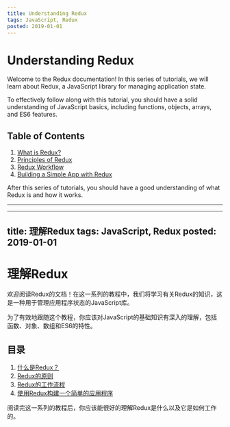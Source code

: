 ```yaml
---
title: Understanding Redux
tags: JavaScript, Redux
posted: 2019-01-01
---
```


# Understanding Redux

Welcome to the Redux documentation! In this series of tutorials, we will learn about Redux, a JavaScript library for managing application state.

To effectively follow along with this tutorial, you should have a solid understanding of JavaScript basics, including functions, objects, arrays, and ES6 features.

## Table of Contents

1. [What is Redux?](/docs/redux)
2. [Principles of Redux](/docs/principles)
3. [Redux Workflow](/docs/workflow)
4. [Building a Simple App with Redux](/docs/app)

After this series of tutorials, you should have a good understanding of what Redux is and how it works.

---
---
title: 理解Redux
tags: JavaScript, Redux
posted: 2019-01-01
---

# 理解Redux

欢迎阅读Redux的文档！在这一系列的教程中，我们将学习有关Redux的知识，这是一种用于管理应用程序状态的JavaScript库。

为了有效地跟随这个教程，你应该对JavaScript的基础知识有深入的理解，包括函数、对象、数组和ES6的特性。

## 目录

1. [什么是Redux？](/docs/zh/redux)
2. [Redux的原则](/docs/zh/principles)
3. [Redux的工作流程](/docs/zh/workflow)
4. [使用Redux构建一个简单的应用程序](/docs/zh/app)

阅读完这一系列的教程后，你应该能很好的理解Redux是什么以及它是如何工作的。